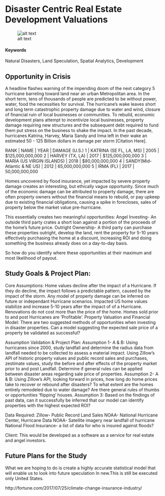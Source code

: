 # Disaster Centric Real Estate Development Valuations {#Disaster-Properties}

![alt text](https://na.rdcpix.com/1058620997/7167b6e2bb9248cd79999e1295cf149ew-c0xd-w685_h860_q80.jpg)

#### Keywords {-}

Natural Disasters, Land Speculation, Spatial Analytics, Development

## Opportunity in Crisis

A headline flashes warning of the impending doom of the next category 5 hurricane barreling toward land near an urban Metropolitan area. In the short term, tens of thousands of people are predicted to be without power, water, food the necessities for survival. The hurricane's wake leaves short and long term catastrophic property damage due to water and wind, closure of financial ruin of local businesses or communities. To rebuild, economic development plans attempt to incentivize local businesses, property damage requiring new structures and the subsequent debt required to fund them put stress on the business to shake the impact. In the past decade, hurricanes Katrina, Harvey, Maria Sandy and Irma left in their wake an estimated 50 - 125 Billion dollars in damage per storm [Citation Here]. 

RANK | NAME | YEAR | DAMAGE (U.S.) 
1 | KATRINA (SE FL, LA, MS) | 2005 |  $125,000,000,000 
2 | HARVEY (TX, LA) | 2017 | $125,000,000,000 
3 | MARIA (US VIRGIN ISLANDS) | 2018 | $80,000,000,000
4 | SANDY(Mid-Atlantic & NE US) | 2012 | 65,000,000,000 
5 | IRMA (FL) | 2017 | 50,000,000,000

Homes uncovered by flood insurance, yet impacted by severe property damage creates an interesting, but ethically vague opportunity. Since much of the economic damage can be attributed to property damage, there are often property owners without the financial means to rebuild, or pay upkeep due to existing financial obligations, causing a spike in forecloses, sales of property below the market value pre-hurricane. 

This essentially creates two meaningful opportunities:
Angel Investing- An outside third party crates a short loan against a portion of the proceeds of the home’s future price. 
Outright Ownership- A third party can purchase these properties outright, develop the land, rent the property for 5-10 years effectively purchasing the home at a discount, increasing ROI and doing something the business already does on a day-to-day basis.

So how do you identify where these opportunities at their maximum and most likelihood of payout. 

## Study Goals & Project Plan:

Core Assumptions:
Home values decline after the impact of a Hurricane. 
If they do decline, the impact follows a predictable pattern, caused by the impact of the storm. 
Any model of property damage can be inferred on future or independant Hurricane scenarios.
Impacted US home values stabilize and increase 5-10 years after the impact of of a Hurricane.
Renovations do not cost more than the price of the home. 
Homes sold prior to and post Hurricanes are ‘Profitable’.
Property Valuation and Financial Model: There are two suggested methods of opportunities when investing in disaster properties. Can a model suggesting the expected sale price of a property be validated as successful? 

Assumption Validation & Project Plan:
Assumption 1- A & B:
Using hurricanes since 2000, study landfall and determine the radius data from landfall needed to be collected to assess a material impact. 
Using Zillow’s API of historic property values and public record sales and purchases, zestimate values, study the before and after effects of the property market prior to and post Landfall. 
Determine if general rules can be applied between disaster areas regarding sale price of properties. 
Assumption 2- A & B:
Using Zillow’s API, looking forward in prices, how long do home prices take to recover or rebound after disasters?
To what extent are the homes entirely remodeled due to water damage?
Are there general rules of thumbs or opportunities ‘flipping’ houses.
Assumption 3:
Based on the findings of past data, can it successfully be inferred that our model can identify properties with the highest expected ROI?

Data Required:
Zillow- Public Record Land Sales
NOAA- National Hurricane Center, Hurricane Data
NOAA- Satellite imagery near landfall of hurricane
National Flood Insurance- a list of data for who is insured against floods?

Client:
This would be developed as a software as a service for real estate and angel investors. 

## Future Plans for the Study

What we are hoping to do is create a highly accurate statistical model that will enable us to look into future speculation In new.This is still be executed only United States. 

http://fortune.com/2017/07/25/climate-change-insurance-industry/

